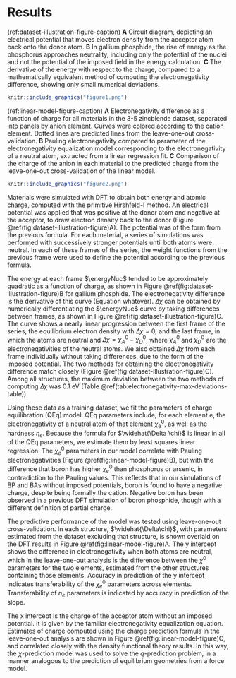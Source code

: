 # Results

(ref:dataset-illustration-figure-caption) **A** Circuit diagram, depicting an electrical potential that moves electron density from the acceptor atom back onto the donor atom. **B** In gallium phosphide, the rise of energy as the phosphorus approaches neutrality, including only the potential of the nuclei and not the potential of the imposed field in the energy calculation. **C** The derivative of the energy with respect to the charge, compared to a mathematically equivalent method of computing the electronegativity difference, showing only small numerical deviations.

```r
knitr::include_graphics("figure1.png")
```

(ref:linear-model-figure-caption) **A** Electronegativity difference as a function of charge for all materials in the 3-5 zincblende dataset, separated into panels by anion element. Curves were colored according to the cation element. Dotted lines are predicted lines from the leave-one-out cross-validation. **B** Pauling electronegativity compared to parameter of the electronegativity equalization model corresponding to the electronegativity of a neutral atom, extracted from a linear regression fit. **C** Comparison of the charge of the anion in each material to the predicted charge from the leave-one-out cross-validation of the linear model.

```r
knitr::include_graphics("figure2.png")
```

Materials were simulated with DFT to obtain both energy and atomic charge, computed with the primitive Hirshfeld-I method.
An electrical potential was applied that was positive at the donor atom and negative at the acceptor, to draw electron density back to the donor (Figure \@ref(fig:dataset-illustration-figure)A).
The potential was of the form from the previous formula.
For each material, a series of simulations was performed with successively stronger potentials until both atoms were neutral.
In each of these frames of the series, the weight functions from the previous frame were used to define the potential according to the previous formula.

The energy at each frame $\energyNuc$ tended to be approximately quadratic as a function of charge, as shown in Figure \@ref(fig:dataset-illustration-figure)B for gallium phosphide.
The electronegativity difference is the derivative of this curve (Equation whatever).
$\Delta \chi$ can be obtained by numerically differentiating the $\energyNuc$ curve by taking differences between frames, as shown in Figure \@ref(fig:dataset-illustration-figure)C.
The curve shows a nearly linear progression between the first frame of the series, the equilibrium electron density with $\Delta \chi=0$, and the last frame, in which the atoms are neutral and $\Delta \chi = \chi_A^0 - \chi_D^0$, where $\chi_A^0$ and $\chi_D^0$ are the electronegativities of the neutral atoms.
We also obtained $\Delta \chi$ from each frame individually without taking differences, due to the form of the imposed potential.
The two methods for obtaining the electronegativity difference match closely (Figure \@ref(fig:dataset-illustration-figure)C).
Among all structures, the maximum deviation between the two methods of computing $\Delta \chi$ was 0.1 eV (Table \@ref(tab:electronegativity-max-deviations-table)).

Using these data as a training dataset, we fit the parameters of charge equilibration (QEq) model.
QEq parameters include, for each element $\text{e}$, the electronegativity of a neutral atom of that element $\chi^0_{\text{e}}$, as well as the hardness $\eta_e$.
Because the formula for $\widehat{\Delta \chi}$ is linear in all of the QEq parameters, we estimate them by least squares linear regression.
The $\chi^0_e$ parameters in our model correlate with Pauling electronegativities (Figure \@ref(fig:linear-model-figure)B), but with the difference that boron has higher $\chi_e^0$ than phosphorus or arsenic, in contradiction to the Pauling values.
This reflects that in our simulations of BP and BAs without imposed potentials, boron is found to have a negative charge, despite being formally the cation.
Negative boron has been observed in a previous DFT simulation of boron phosphide, though with a different definition of partial charge.

The predictive performance of the model was tested using leave-one-out cross-validation.
In each structure, $\widehat{\Delta\chi}$, with parameters estimated from the dataset excluding that structure, is shown overlaid on the DFT results in Figure \@ref(fig:linear-model-figure)A.
The y intercept shows the difference in electronegativity when both atoms are neutral, which in the leave-one-out analysis is the difference between the $\chi^0$ parameters for the two elements, estimated from the other structures containing those elements.
Accuracy in prediction of the y intercept indicates transferability of the $\chi^0_e$ parameters across elements.
Transferability of $\eta_e$ parameters is indicated by accuracy in prediction of the slope.

The x intercept is the charge of the acceptor atom without an imposed potential.
It is given by the familiar electronegativity equalization equation.
Estimates of charge computed using the charge prediction formula in the leave-one-out analysis are shown in Figure \@ref(fig:linear-model-figure)C, and correlated closely with the density functional theory results.
In this way, the $\chi$-prediction model was used to solve the $q$-prediction problem, in a manner analogous to the prediction of equilibrium geometries from a force model.
